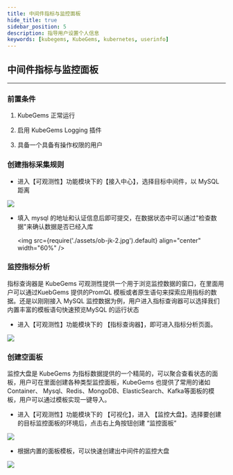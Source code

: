 ```yaml
---
title: 中间件指标与监控面板
hide_title: true
sidebar_position: 5
description: 指导用户设置个人信息
keywords: [kubegems, KubeGems, kubernetes, userinfo]
---
```


## 中间件指标与监控面板

---

### 前置条件

1. KubeGems 正常运行

2. 启用 KubeGems Logging 插件

3. 具备一个具备有操作权限的用户

### 创建指标采集规则

- 进入【可观测性】功能模块下的【接入中心】，选择目标中间件，以 MySQL 距离

![](./assets/ob-jk-1.jpg)

- 填入 mysql 的地址和认证信息后即可提交，在数据状态中可以通过"检查数据"来确认数据是否已经入库

  <img
  src={require('./assets/ob-jk-2.jpg').default}
  align="center"
  width="60%"
/>

### 监控指标分析

指标查询器是 KubeGems 可观测性提供一个用于浏览监控数据的窗口，在里面用户可以通过KuebGems 提供的PromQL 模板或者原生语句来探索应用指标的数据。还是以刚刚接入 MySQL 监控数据为例，用户进入指标查询器可以选择我们内置丰富的模板语句快速预览MySQL 的运行状态

- 进入【可观测性】功能模块下的 【指标查询器】，即可进入指标分析页面。

![](./assets/ob-jk-3.jpg)

### 创建空面板

监控大盘是 KubeGems 为指标数据提供的一个精简的，可以聚合查看状态的面板，用户可在里面创建各种类型监控面板，KubeGems 也提供了常用的诸如Container、 Mysql、Redis、MongoDB、ElasticSearch、Kafka等面板的模板，用户可以通过模板实现一键导入。

- 进入【可观测性】功能模块下的 【可视化】，进入 【监控大盘】。选择要创建的目标监控面板的环境后，点击右上角按钮创建 “监控面板”

![](./assets/ob-jk-4.jpg)

- 根据内置的面板模板，可以快速创建出中间件的监控大盘

![](./assets/ob-jk-5.jpg)